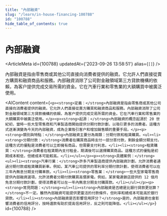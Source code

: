 ```yaml
---
title: "內部融資"
slug: "/learn/in-house-financing-100788"
id: "100788"
hide_table_of_contents: true
---
```



# 內部融資

<ArticleMeta id={100788} updatedAt={'2023-09-26 13:58:51'} alias={`[]`} />
<div className='border-solid border-b border-t-0 my-4 border-[var(--ifm-color-gray-300)]' />

內部融資是指由零售商或其他公司直接向消費者提供的融資。它允許人們直接從賣方購買和融資商品和服務。內部融資消除了公司對金融領域第三方貸款機構的依賴，為客户提供完成交易所需的資金。它在汽車行業和零售業的大額購買中被廣泛使用。

<AIContent content={`<p><strong>定義：</strong>內部融資是指由零售商或其他公司直接向消費者提供的融資。它允許人們直接從賣方購買和融資商品和服務。內部融資消除了公司對金融領域第三方貸款機構的依賴，為客户提供完成交易所需的資金。它在汽車行業和零售業的大額購買中被廣泛使用。</p><p><strong>起源：</strong>內部融資的概念起源於 20 世紀初，當時一些大型零售商和汽車製造商開始提供分期付款計劃，以吸引更多的消費者。這種方式逐漸演變為今天的內部融資，成為企業吸引客户和增加銷售額的重要手段。</p><p><strong>類別與特點：</strong>內部融資主要分為兩類：分期付款和租賃購買。<ul><li><strong>分期付款：</strong>消費者在購買商品時支付一部分首付款，剩餘金額分期支付。這種方式的優點是消費者可以立即擁有商品，但需要支付利息。</li><li><strong>租賃購買：</strong>消費者在租賃期內支付租金，期滿後可以選擇購買商品。這種方式的優點是初期成本較低，但總成本可能較高。</li></ul></p><p><strong>具體案例：</strong><ul><li><strong>汽車行業：</strong>許多汽車製造商提供內部融資計劃，允許消費者通過分期付款或租賃購買新車。例如，某汽車公司提供的零利率分期付款計劃，使得消費者可以在三年內無息分期支付購車款。</li><li><strong>零售業：</strong>一些大型家電零售商提供內部融資選項，允許消費者分期付款購買高價家電。例如，某家電連鎖店提供的 12 個月免息分期付款計劃，使得消費者可以在一年內無息分期支付購買款。</li></ul></p><p><strong>常見問題：</strong><ul><li><strong>內部融資是否總是比銀行貸款更划算？</strong>不一定。雖然內部融資可能提供更靈活的付款條件，但利率和總成本可能高於銀行貸款。</li><li><strong>內部融資是否影響信用評分？</strong>是的，內部融資也會影響消費者的信用評分，按時還款有助於提高信用評分，反之則可能降低。</li></ul></p>`} id={100788} />
